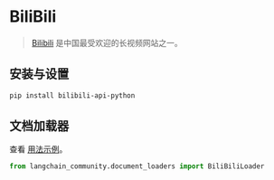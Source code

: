 # BiliBili

>[Bilibili](https://www.bilibili.tv/) 是中国最受欢迎的长视频网站之一。

## 安装与设置

```bash
pip install bilibili-api-python
```

## 文档加载器

查看 [用法示例](/docs/integrations/document_loaders/bilibili)。

```python
from langchain_community.document_loaders import BiliBiliLoader
```